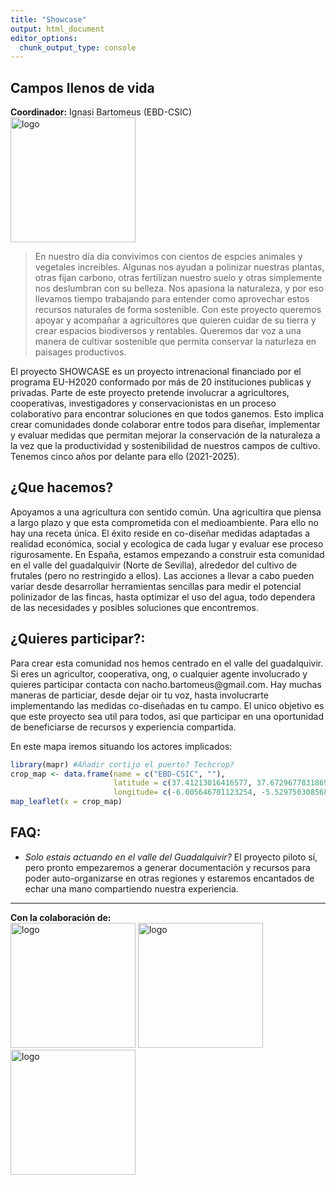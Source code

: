 ```yaml
---
title: "Showcase"
output: html_document
editor_options: 
  chunk_output_type: console
---
```

## Campos llenos de vida    

**Coordinador:** Ignasi Bartomeus (EBD-CSIC)  
<img src="media/SHOWCASE.png" alt="logo" width="200"/>     

> En nuestro día día convivimos con cientos de espcies animales y vegetales increibles. Algunas nos ayudan a polinizar nuestras plantas, otras fijan carbono, otras fertilizan nuestro suelo y otras simplemente nos deslumbran con su belleza. Nos apasiona la naturaleza, y por eso llevamos tiempo trabajando para entender como aprovechar estos recursos naturales de forma sostenible. Con este proyecto queremos apoyar y acompañar a agricultores que quieren cuidar de su tierra y crear espacios biodiversos y rentables. Queremos dar voz a una manera de cultivar sostenible que permita conservar la naturleza en paisages productivos. 

El proyecto SHOWCASE es un proyecto intrenacional financiado por el programa EU-H2020 conformado por más de 20 instituciones publicas y privadas. Parte de este proyecto pretende involucrar a agricultores, cooperativas, investigadores y conservacionistas en un proceso colaborativo para encontrar soluciones en que todos ganemos. Esto implica crear comunidades donde colaborar entre todos para diseñar, implementar y evaluar medidas que permitan mejorar la conservación de la naturaleza a la vez que la productividad y sostenibilidad de nuestros campos de cultivo. Tenemos cinco años por delante para ello (2021-2025).  

## ¿Que hacemos?

Apoyamos a una agricultura con sentido común. Una agricultira que piensa a largo plazo y que esta comprometida con el medioambiente. Para ello no hay una receta única. El éxito reside en co-diseñar medidas adaptadas a realidad económica, social y ecologica de cada lugar y evaluar ese proceso rigurosamente. En España, estamos empezando a construir esta comunidad en el valle del guadalquivir (Norte de Sevilla), alrededor del cultivo de frutales (pero no restringido a ellos). Las acciones a llevar a cabo pueden variar desde desarrollar herramientas sencillas para medir el potencial polinizador de las fincas, hasta optimizar el uso del agua, todo dependera de las necesidades y posibles soluciones que encontremos.

## ¿Quieres participar?:

Para crear esta comunidad nos hemos centrado en el valle del guadalquivir. Si eres un agricultor, cooperativa, ong, o cualquier agente involucrado y quieres participar contacta con nacho.bartomeus@gmail.com. Hay muchas maneras de particiar, desde dejar oir tu voz, hasta involucrarte implementando las medidas co-diseñadas en tu campo. El unico objetivo es que este proyecto sea util para todos, asi que participar en una oportunidad de beneficiarse de recursos y experiencia compartida.    

En este mapa iremos situando los actores implicados:   
```r
library(mapr) #Añadir cortijo el puerto? Techcrop?
crop_map <- data.frame(name = c("EBD-CSIC", ""),
                       latitude = c(37.41213016416577, 37.672967783186955), 
                       longitude= c(-6.005646701123254, -5.529750308568409))
map_leaflet(x = crop_map) 
```

## FAQ:

- *Solo estais actuando en el valle del Guadalquivir?* El proyecto piloto sí, pero pronto empezaremos a generar documentación y recursos para poder auto-organizarse en otras regiones y estaremos encantados de echar una mano compartiendo nuestra experiencia. 

------
**Con la colaboración de:**  
<img src="media/EUH2020.jpg" alt="logo" width="200"/>
<img src="media/AAS.png" alt="logo" width="200"/>
<img src="media/Logo-EBD.jpg" alt="logo" width="200"/>




